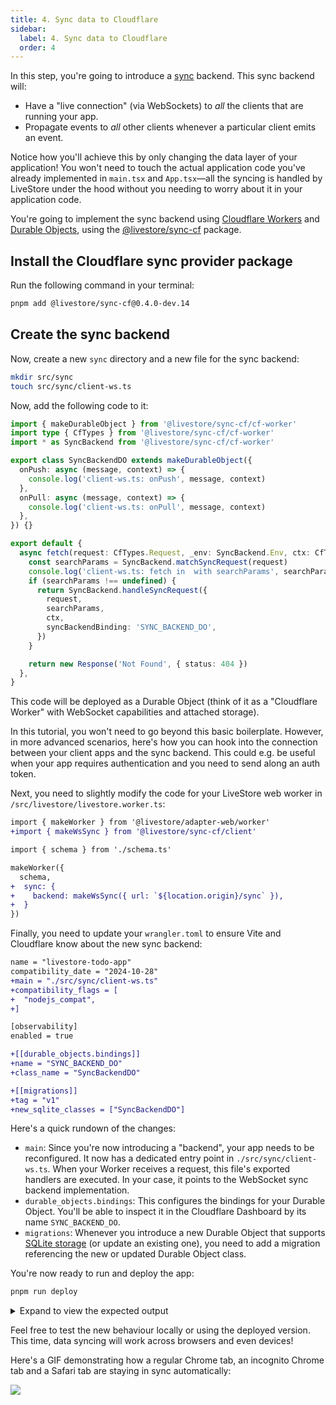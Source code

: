 ```yaml
---
title: 4. Sync data to Cloudflare
sidebar:
  label: 4. Sync data to Cloudflare
  order: 4
---
```


In this step, you're going to introduce a [sync](/reference/syncing/) backend. This sync backend will:

- Have a "live connection" (via WebSockets) to _all_ the clients that are running your app.
- Propagate events to _all_ other clients whenever a particular client emits an event.

Notice how you'll achieve this by only changing the data layer of your application! You won't need to touch the actual application code you've already implemented in `main.tsx` and `App.tsx`—all the syncing is handled by LiveStore under the hood without you needing to worry about it in your application code.

You're going to implement the sync backend using [Cloudflare Workers](https://developers.cloudflare.com/workers/) and [Durable Objects](https://developers.cloudflare.com/durable-objects/), using the [@livestore/sync-cf](/reference/syncing/sync-provider/cloudflare/) package.

## Install the Cloudflare sync provider package

Run the following command in your terminal:

```bash
pnpm add @livestore/sync-cf@0.4.0-dev.14
```

## Create the sync backend

Now, create a new `sync` directory and a new file for the sync backend:

```bash
mkdir src/sync
touch src/sync/client-ws.ts
```

Now, add the following code to it:

```ts title="src/sync/client-ws.ts"
import { makeDurableObject } from '@livestore/sync-cf/cf-worker'
import type { CfTypes } from '@livestore/sync-cf/cf-worker'
import * as SyncBackend from '@livestore/sync-cf/cf-worker'

export class SyncBackendDO extends makeDurableObject({
  onPush: async (message, context) => {
    console.log('client-ws.ts: onPush', message, context)
  },
  onPull: async (message, context) => {
    console.log('client-ws.ts: onPull', message, context)
  },
}) {}

export default {
  async fetch(request: CfTypes.Request, _env: SyncBackend.Env, ctx: CfTypes.ExecutionContext) {
    const searchParams = SyncBackend.matchSyncRequest(request)
    console.log('client-ws.ts: fetch in  with searchParams', searchParams)
    if (searchParams !== undefined) {
      return SyncBackend.handleSyncRequest({
        request,
        searchParams,
        ctx,
        syncBackendBinding: 'SYNC_BACKEND_DO',
      })
    }

    return new Response('Not Found', { status: 404 })
  },
}
```

This code will be deployed as a Durable Object (think of it as a "Cloudflare Worker" with WebSocket capabilities and attached storage).

In this tutorial, you won't need to go beyond this basic boilerplate. However, in more advanced scenarios, here's how you can hook into the connection between your client apps and the sync backend. This could e.g. be useful when your app requires authentication and you need to send along an auth token.

Next, you need to slightly modify the code for your LiveStore web worker in `/src/livestore/livestore.worker.ts`:

```diff title="/src/livestore/livestore.worker.ts" lang="ts"
import { makeWorker } from '@livestore/adapter-web/worker'
+import { makeWsSync } from '@livestore/sync-cf/client'

import { schema } from './schema.ts'

makeWorker({ 
  schema,
+  sync: {
+    backend: makeWsSync({ url: `${location.origin}/sync` }),
+  }
})
```

Finally, you need to update your `wrangler.toml` to ensure Vite and Cloudflare know about the new sync backend:

```diff title="wrangler.toml" lang="toml"
name = "livestore-todo-app"
compatibility_date = "2024-10-28"
+main = "./src/sync/client-ws.ts"
+compatibility_flags = [
+  "nodejs_compat",
+]

[observability]
enabled = true

+[[durable_objects.bindings]]
+name = "SYNC_BACKEND_DO"
+class_name = "SyncBackendDO"

+[[migrations]]
+tag = "v1"
+new_sqlite_classes = ["SyncBackendDO"]
```

Here's a quick rundown of the changes:

- `main`: Since you're now introducing a "backend", your app needs to be reconfigured. It now has a dedicated entry point in `./src/sync/client-ws.ts`. When your Worker receives a request, this file's exported handlers are executed. In your case, it points to the WebSocket sync backend implementation.
- `durable_objects.bindings`: This configures the bindings for your Durable Object. You'll be able to inspect it in the Cloudflare Dashboard by its name `SYNC_BACKEND_DO`.
- `migrations`: Whenever you introduce a new Durable Object that supports [SQLite storage](https://developers.cloudflare.com/durable-objects/best-practices/access-durable-objects-storage/#create-sqlite-backed-durable-object-class) (or update an existing one), you need to add a migration referencing the new or updated Durable Object class. 

You're now ready to run and deploy the app:

```bash
pnpm run deploy
```

<details>
<summary>Expand to view the expected output</summary>

```
✗ pnpm run deploy

> livestore-todo-app@0.0.0 deploy /Users/nikolasburk/Projects/LiveStore/plain-react-tutorial/livestore-todo-app
> pnpm run build && wrangler deploy


> livestore-todo-app@0.0.0 build /Users/nikolasburk/Projects/LiveStore/plain-react-tutorial/livestore-todo-app
> tsc -b && vite build

vite v7.1.12 building SSR bundle for production...
✓ 1085 modules transformed.
dist/livestore_todo_app/.vite/manifest.json      0.16 kB
dist/livestore_todo_app/wrangler.json            1.37 kB
dist/livestore_todo_app/index.js             1,021.14 kB
✓ built in 1.31s
vite v7.1.12 building for production...
✓ 1119 modules transformed.
dist/client/index.html                               0.47 kB │ gzip:   0.30 kB
dist/client/assets/make-shared-worker-CbM93UVL.js  363.01 kB
dist/client/assets/livestore.worker-DbNV_so_.js    594.87 kB
dist/client/assets/wa-sqlite-CLgeTS2u.wasm         618.93 kB │ gzip: 303.78 kB
dist/client/assets/index-DNxhg8nM.css               11.76 kB │ gzip:   3.12 kB
dist/client/assets/index-BhsI_Uw7.js               760.04 kB │ gzip: 238.67 kB

(!) Some chunks are larger than 500 kB after minification. Consider:
- Using dynamic import() to code-split the application
- Use build.rollupOptions.output.manualChunks to improve chunking: https://rollupjs.org/configuration-options/#output-manualchunks
- Adjust chunk size limit for this warning via build.chunkSizeWarningLimit.
✓ built in 4.29s

 ⛅️ wrangler 4.45.1
───────────────────
Using redirected Wrangler configuration.
 - Configuration being used: "dist/livestore_todo_app/wrangler.json"
 - Original user's configuration: "wrangler.toml"
 - Deploy configuration file: ".wrangler/deploy/config.json"
🌀 Building list of assets...
✨ Read 8 files from the assets directory /Users/nikolasburk/Projects/LiveStore/plain-react-tutorial/livestore-todo-app/dist/client
🌀 Starting asset upload...
🌀 Found 4 new or modified static assets to upload. Proceeding with upload...
+ /index.html
+ /assets/index-BhsI_Uw7.js
+ /assets/index-DNxhg8nM.css
+ /assets/livestore.worker-DbNV_so_.js
Uploaded 1 of 4 assets
Uploaded 2 of 4 assets
Uploaded 4 of 4 assets
✨ Success! Uploaded 4 files (3 already uploaded) (4.31 sec)

Total Upload: 997.21 KiB / gzip: 208.73 KiB
Worker Startup Time: 47 ms
Your Worker has access to the following bindings:
Binding                                  Resource            
env.SYNC_BACKEND_DO (SyncBackendDO)      Durable Object      

Uploaded livestore-todo-app (17.72 sec)
Deployed livestore-todo-app triggers (9.82 sec)
  https://livestore-todo-app.nikolas-burk.workers.dev
Current Version ID: 8860dd68-6082-4da9-9407-dea670cd8b23
```

</details>

Feel free to test the new behaviour locally or using the deployed version. This time, data syncing will work across browsers and even devices!

Here's a GIF demonstrating how a regular Chrome tab, an incognito Chrome tab and a Safari tab are staying in sync automatically:

![](../../../assets/tutorial/chapter-4/1-livestore-cf-sync.gif)
